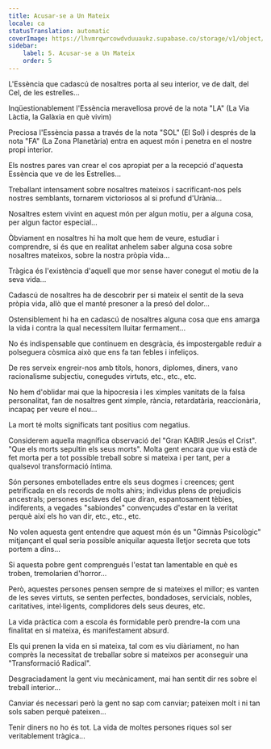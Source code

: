 ```yaml
---
title: Acusar-se a Un Mateix
locale: ca
statusTranslation: automatic
coverImage: https://lhvmrqwrcowdvduuaukz.supabase.co/storage/v1/object/public/strapi-uploads/small_cover-tratado-de-psicologia-revolucionaria.webp-5e15e1cec4e0ebebcde5d7fc7565d8fd.webp
sidebar:
    label: 5. Acusar-se a Un Mateix
    order: 5
---
```

L'Essència que cadascú de nosaltres porta al seu interior, ve de dalt, del Cel, de les estrelles...

Inqüestionablement l'Essència meravellosa prové de la nota "LA" (La Via Làctia, la Galàxia en què vivim)

Preciosa l'Essència passa a través de la nota "SOL" (El Sol) i després de la nota "FA" (La Zona Planetària) entra en aquest món i penetra en el nostre propi interior.

Els nostres pares van crear el cos apropiat per a la recepció d'aquesta Essència que ve de les Estrelles...

Treballant intensament sobre nosaltres mateixos i sacrificant-nos pels nostres semblants, tornarem victoriosos al si profund d'Urània...

Nosaltres estem vivint en aquest món per algun motiu, per a alguna cosa, per algun factor especial...

Òbviament en nosaltres hi ha molt que hem de veure, estudiar i comprendre, si és que en realitat anhelem saber alguna cosa sobre nosaltres mateixos, sobre la nostra pròpia vida...

Tràgica és l'existència d'aquell que mor sense haver conegut el motiu de la seva vida...

Cadascú de nosaltres ha de descobrir per si mateix el sentit de la seva pròpia vida, allò que el manté presoner a la presó del dolor...

Ostensiblement hi ha en cadascú de nosaltres alguna cosa que ens amarga la vida i contra la qual necessitem lluitar fermament...

No és indispensable que continuem en desgràcia, és impostergable reduir a polseguera còsmica això que ens fa tan febles i infeliços.

De res serveix engreir-nos amb títols, honors, diplomes, diners, vano racionalisme subjectiu, conegudes virtuts, etc., etc., etc.

No hem d'oblidar mai que la hipocresia i les ximples vanitats de la falsa personalitat, fan de nosaltres gent ximple, rància, retardatària, reaccionària, incapaç per veure el nou...

La mort té molts significats tant positius com negatius.

Considerem aquella magnífica observació del "Gran KABIR Jesús el Crist". "Que els morts sepultin els seus morts". Molta gent encara que viu està de fet morta per a tot possible treball sobre si mateixa i per tant, per a qualsevol transformació íntima.

Són persones embotellades entre els seus dogmes i creences; gent petrificada en els records de molts ahirs; individus plens de prejudicis ancestrals; persones esclaves del que diran, espantosament tèbies, indiferents, a vegades "sabiondes" convençudes d'estar en la veritat perquè així els ho van dir, etc., etc., etc.

No volen aquesta gent entendre que aquest món és un "Gimnàs Psicològic" mitjançant el qual seria possible aniquilar aquesta lletjor secreta que tots portem a dins...

Si aquesta pobre gent comprengués l'estat tan lamentable en què es troben, tremolarien d'horror...

Però, aquestes persones pensen sempre de si mateixes el millor; es vanten de les seves virtuts, se senten perfectes, bondadoses, servicials, nobles, caritatives, intel·ligents, complidores dels seus deures, etc.

La vida pràctica com a escola és formidable però prendre-la com una finalitat en si mateixa, és manifestament absurd.

Els qui prenen la vida en si mateixa, tal com es viu diàriament, no han comprès la necessitat de treballar sobre si mateixos per aconseguir una "Transformació Radical".

Desgraciadament la gent viu mecànicament, mai han sentit dir res sobre el treball interior...

Canviar és necessari però la gent no sap com canviar; pateixen molt i ni tan sols saben perquè pateixen...

Tenir diners no ho és tot. La vida de moltes persones riques sol ser veritablement tràgica...

